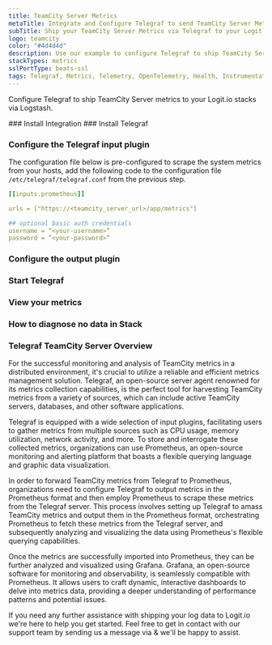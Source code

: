 ```yaml
---
title: TeamCity Server Metrics
metaTitle: Integrate and Configure Telegraf to send TeamCity Server Metrics
subTitle: Ship your TeamCity Server Metrics via Telegraf to your Logit.io Stack
logo: teamcity
color: "#4d4d4d"
description: Use our example to configure Telegraf to ship TeamCity Server metrics to Logit.io. Configure Telegraf to send TeamCity Server metrics to Logstash or Elastic.
stackTypes: metrics
sslPortType: beats-ssl
tags: Telegraf, Metrics, Telemetry, OpenTelemetry, Health, Instrumentation, TeamCity, Continuous Integration, Monitoring, Teamcity
---
```


Configure Telegraf to ship TeamCity Server metrics to your Logit.io stacks via Logstash.

<Steps>
  ### Install Integration
  <InstallIntegration/>
  ### Install Telegraf

  <InstallTelegraf />

  ### Configure the Telegraf input plugin

  The configuration file below is pre-configured to scrape the system metrics from your hosts, add the following code to the configuration file `/etc/telegraf/telegraf.conf` from the previous step.

  ```yaml copy
  [[inputs.prometheus]]

  urls = ["https://<teamcity_server_url>/app/metrics"]

  ## optional basic auth credentials
  username = “<your-username>”
  password = “<your-password>”
  ```

  ### Configure the output plugin

  <TelegrafOutputPlugin />

  ### Start Telegraf

  <StartTelegraf />

  ### View your metrics
  <LaunchStack source="TeamCity_Server_Metrics_via_Telegraf" utmMedium="metrics" utmCampaign="telegraf-TeamCity-metrics" />

  ### How to diagnose no data in Stack

  <DiagnoseNoData />

</Steps>

### Telegraf TeamCity Server Overview

For the successful monitoring and analysis of TeamCity metrics in a distributed environment, it's crucial to 
utilize a reliable and efficient metrics management solution. Telegraf, an open-source server agent renowned 
for its metrics collection capabilities, is the perfect tool for harvesting TeamCity metrics from a variety 
of sources, which can include active TeamCity servers, databases, and other software applications.

Telegraf is equipped with a wide selection of input plugins, facilitating users to gather metrics from 
multiple sources such as CPU usage, memory utilization, network activity, and more. To store and interrogate 
these collected metrics, organizations can use Prometheus, an open-source monitoring and alerting platform 
that boasts a flexible querying language and graphic data visualization.

In order to forward TeamCity metrics from Telegraf to Prometheus, organizations need to configure 
Telegraf to output metrics in the Prometheus format and then employ Prometheus to scrape these metrics 
from the Telegraf server. This process involves setting up Telegraf to amass TeamCity metrics and output 
them in the Prometheus format, orchestrating Prometheus to fetch these metrics from the Telegraf server, 
and subsequently analyzing and visualizing the data using Prometheus's flexible querying capabilities.

Once the metrics are successfully imported into Prometheus, they can be further analyzed and visualized 
using Grafana. Grafana, an open-source software for monitoring and observability, is seamlessly 
compatible with Prometheus. It allows users to craft dynamic, interactive dashboards to delve into 
metrics data, providing a deeper understanding of performance patterns and potential issues.

If you need any further assistance with shipping your log data to Logit.io we're here to help you get started. 
Feel free to get in contact with our support team by sending us a message via <IntercomButton text="live chat" /> 
& we'll be happy to assist.